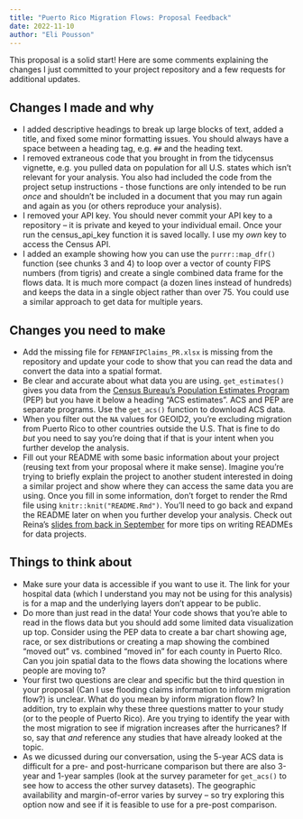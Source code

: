 ```yaml
---
title: "Puerto Rico Migration Flows: Proposal Feedback"
date: 2022-11-10
author: "Eli Pousson"
---
```


This proposal is a solid start! Here are some comments explaining the changes I just committed to your project repository and a few requests for additional updates.

## Changes I made and why

-   I added descriptive headings to break up large blocks of text, added a title, and fixed some minor formatting issues. You should always have a space between a heading tag, e.g. `##` and the heading text.
-   I removed extraneous code that you brought in from the tidycensus vignette, e.g. you pulled data on population for all U.S. states which isn't relevant for your analysis. You also had included the code from the project setup instructions - those functions are only intended to be run *once* and shouldn't be included in a document that you may run again and again as you (or others reproduce your analysis).
-   I removed your API key. You should never commit your API key to a repository -- it is private and keyed to your individual email. Once your run the census_api_key function it is saved locally. I use my *own* key to access the Census API.
-   I added an example showing how you can use the `purrr::map_dfr()` function (see chunks 3 and 4) to loop over a vector of county FIPS numbers (from tigris) and create a single combined data frame for the flows data. It is much more compact (a dozen lines instead of hundreds) and keeps the data in a single object rather than over 75. You could use a similar approach to get data for multiple years.

## Changes you need to make

-   Add the missing file for `FEMANFIPClaims_PR.xlsx` is missing from the repository and update your code to show that you can read the data and convert the data into a spatial format.
-   Be clear and accurate about what data you are using. `get_estimates()` gives you data from the [Census Bureau's Population Estimates Program](https://www.census.gov/programs-surveys/popest.html) (PEP) but you have it below a heading "ACS estimates". ACS and PEP are separate programs. Use the `get_acs()` function to download ACS data.
-   When you filter out the `NA` values for GEOID2, you're excluding migration from Puerto Rico to other countries outside the U.S. That is fine to do *but* you need to say you're doing that if that is your intent when you further develop the analysis.
-   Fill out your README with some basic information about your project (reusing text from your proposal where it make sense). Imagine you're trying to briefly explain the project to another student interested in doing a similar project and show where they can access the same data you are using. Once you fill in some information, don't forget to render the Rmd file using `knitr::knit("README.Rmd")`. You'll need to go back and expand the README later on when you further develop your analysis. Check out Reina's [slides from back in September](https://raw.githubusercontent.com/reinacmurray/documenting-spatial-data-class/main/Presentation/Documenting%20Spatial%20Data.pdf) for more tips on writing READMEs for data projects.

## Things to think about

-   Make sure your data is accessible if you want to use it. The link for your hospital data (which I understand you may not be using for this analysis) is for a map and the underlying layers don't appear to be public.
-   Do more than just read in the data! Your code shows that you're able to read in the flows data but you should add some limited data visualization up top. Consider using the PEP data to create a bar chart showing age, race, or sex distributions or creating a map showing the combined "moved out" vs. combined "moved in" for each county in Puerto RIco. Can you join spatial data to the flows data showing the locations where people are moving to?
-   Your first two questions are clear and specific but the third question in your proposal (Can I use flooding claims information to inform migration flow?) is unclear. What do you mean by inform migration flow? In addition, try to explain why these three questions matter to your study (or to the people of Puerto Rico). Are you trying to identify the year with the most migration to see if migration increases after the hurricanes? If so, say that *and* reference any studies that have already looked at the topic.
-   As we dicussed during our conversation, using the 5-year ACS data is difficult for a pre- and post-hurricane comparison but there are also 3-year and 1-year samples (look at the survey parameter for `get_acs()` to see how to access the other survey datasets). The geographic availability and margin-of-error varies by survey -- so try exploring this option now and see if it is feasible to use for a pre-post comparison.
